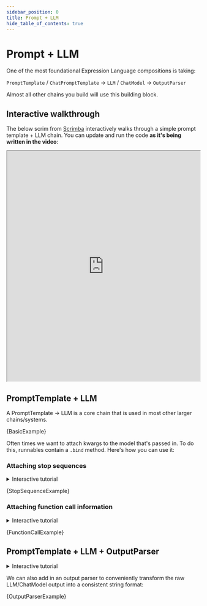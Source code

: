 ```yaml
---
sidebar_position: 0
title: Prompt + LLM
hide_table_of_contents: true
---
```


# Prompt + LLM

One of the most foundational Expression Language compositions is taking:

`PromptTemplate` / `ChatPromptTemplate` -> `LLM` / `ChatModel` -> `OutputParser`

Almost all other chains you build will use this building block.

## Interactive walkthrough

The below scrim from [Scrimba](https://scrimba.com/scrim/c6rD6Nt9) interactively walks through a simple prompt template + LLM chain.
You can update and run the code **as it's being written in the video**:

<iframe src="https://scrimba.com/scrim/c6rD6Nt9?embed=langchain,mini-header" width="100%" height="600px">
</iframe>

## PromptTemplate + LLM

A PromptTemplate -> LLM is a core chain that is used in most other larger chains/systems.



<CodeBlock language="typescript">{BasicExample}</CodeBlock>

Often times we want to attach kwargs to the model that's passed in. To do this, runnables contain a `.bind` method. Here's how you can use it:

### Attaching stop sequences

<details>
  <summary>Interactive tutorial</summary>
  <iframe src="https://scrimba.com/scrim/co9704e389428fe2193eb955c?embed=langchain,mini-header" width="100%" height="600px">
  </iframe>
</details>


<CodeBlock language="typescript">{StopSequenceExample}</CodeBlock>

### Attaching function call information

<details>
  <summary>Interactive tutorial</summary>
  <iframe src="https://scrimba.com/scrim/cof5449f5bc972f8c90be6a82?embed=langchain,mini-header" width="100%" height="600px">
  </iframe>
</details>


<CodeBlock language="typescript">{FunctionCallExample}</CodeBlock>

## PromptTemplate + LLM + OutputParser

<details>
  <summary>Interactive tutorial</summary>
  <iframe src="https://scrimba.com/scrim/co6ae44248eacc1abd87ae3dc?embed=langchain,mini-header" width="100%" height="600px">
  </iframe>
</details>

We can also add in an output parser to conveniently transform the raw LLM/ChatModel output into a consistent string format:


<CodeBlock language="typescript">{OutputParserExample}</CodeBlock>
